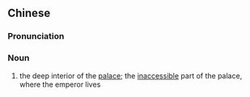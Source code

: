 {{also|深宫}}
==Chinese==
{{zh-forms|s=深宫}}

===Pronunciation===
{{zh-pron
|m=shēngōng
|cat=n
}}

===Noun===
{{zh-noun}}

# {{lb|zh|historic}} the deep interior of the [[palace]]; the [[inaccessible]] part of the palace, where the emperor lives